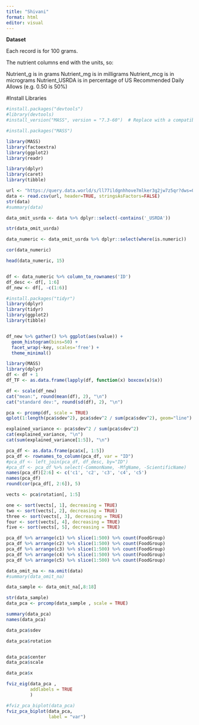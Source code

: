 ```yaml
---
title: "Shivani"
format: html
editor: visual
---
```


**Dataset**

Each record is for 100 grams.

The nutrient columns end with the units, so:

Nutrient_g is in grams Nutrient_mg is in milligrams Nutrient_mcg is in micrograms Nutrient_USRDA is in percentage of US Recommended Daily Allows (e.g. 0.50 is 50%)

#Install Libraries

```r
#install.packages("devtools")
#library(devtools)
#install_version("MASS", version = "7.3-60")  # Replace with a compatible version

#install.packages("MASS")
```

```r
library(MASS)
library(factoextra)
library(ggplot2)
library(readr)

library(dplyr)
library(caret)
library(tibble)

url <- "https://query.data.world/s/ll77ildgnhhove7mlker3g2jw7z5qr?dws=00000"
data <- read.csv(url, header=TRUE, stringsAsFactors=FALSE)
str(data)
#summary(data)

data_omit_usrda <- data %>% dplyr::select(-contains('_USRDA'))

str(data_omit_usrda)

data_numeric <- data_omit_usrda %>% dplyr::select(where(is.numeric))

cor(data_numeric)

head(data_numeric, 15)


df <- data_numeric %>% column_to_rownames('ID')
df_desc <- df[, 1:6]
df_new <- df[, -c(1:6)]


```

```r
#install.packages("tidyr")
library(dplyr)
library(tidyr)
library(ggplot2)
library(tibble)


df_new %>% gather() %>% ggplot(aes(value)) + 
  geom_histogram(bins=50) + 
  facet_wrap(~key, scales='free') + 
  theme_minimal()
```

```r
library(MASS)
library(dplyr)
df <- df + 1
df_TF <- as.data.frame(lapply(df, function(x) boxcox(x)$x))

```
```r
df <- scale(df_new)
cat("mean:", round(mean(df), 2), "\n")
cat("standard dev:", round(sd(df), 2), "\n")

```
```r
pca <- prcomp(df, scale = TRUE)
qplot(1:length(pca$sdev^2), pca$sdev^2 / sum(pca$sdev^2), geom="line")

explained_variance <- pca$sdev^2 / sum(pca$sdev^2)
cat(explained_variance, "\n")
cat(sum(explained_variance[1:5]), "\n")


```

```r
pca_df <- as.data.frame(pca$x[, 1:5])
pca_df <- rownames_to_column(pca_df, var = "ID")
#pca_df <- left_join(pca_df, df_desc, by="ID")
#pca_df <- pca_df %>% select(-CommonName, -MfgName, -ScientificName)
names(pca_df)[2:6] <- c('c1', 'c2', 'c3', 'c4', 'c5')
names(pca_df)
round(cor(pca_df[, 2:6]), 5)

```

```r
vects <- pca$rotation[, 1:5]

one <- sort(vects[, 1], decreasing = TRUE)
two <- sort(vects[, 2], decreasing = TRUE)
three <- sort(vects[, 3], decreasing = TRUE)
four <- sort(vects[, 4], decreasing = TRUE)
five <- sort(vects[, 5], decreasing = TRUE)

pca_df %>% arrange(c1) %>% slice(1:500) %>% count(FoodGroup)
pca_df %>% arrange(c2) %>% slice(1:500) %>% count(FoodGroup)
pca_df %>% arrange(c3) %>% slice(1:500) %>% count(FoodGroup)
pca_df %>% arrange(c4) %>% slice(1:500) %>% count(FoodGroup)
pca_df %>% arrange(c5) %>% slice(1:500) %>% count(FoodGroup)

```



```r
data_omit_na <- na.omit(data)
#summary(data_omit_na)

data_sample <- data_omit_na[,8:18]

str(data_sample)
data_pca <- prcomp(data_sample , scale = TRUE)

summary(data_pca)
names(data_pca)
```

```r
data_pca$sdev

data_pca$rotation



```
```r
data_pca$center
data_pca$scale

```
```r
data_pca$x
```


```r
fviz_eig(data_pca , 
         addlabels = TRUE
         )
```
```r
#fviz_pca_biplot(data_pca)
fviz_pca_biplot(data_pca,
                label = "var")

```



